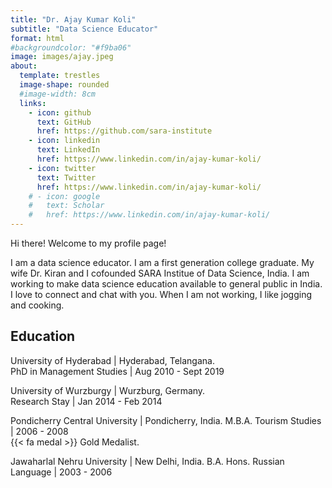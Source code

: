```yaml
---
title: "Dr. Ajay Kumar Koli"
subtitle: "Data Science Educator"
format: html
#backgroundcolor: "#f9ba06"
image: images/ajay.jpeg
about:
  template: trestles
  image-shape: rounded
  #image-width: 8cm
  links:
    - icon: github
      text: GitHub
      href: https://github.com/sara-institute
    - icon: linkedin
      text: LinkedIn
      href: https://www.linkedin.com/in/ajay-kumar-koli/
    - icon: twitter
      text: Twitter
      href: https://www.linkedin.com/in/ajay-kumar-koli/
    # - icon: google
    #   text: Scholar
    #   href: https://www.linkedin.com/in/ajay-kumar-koli/
---
```


Hi there! Welcome to my profile page!

I am a data science educator. I am a first generation college graduate. My wife Dr. Kiran and I cofounded SARA Institue of Data Science, India. I am working to make data science education available to general public in India. I love to connect and chat with you. When I am not working, I like jogging and cooking.

## Education

University of Hyderabad | Hyderabad, Telangana.  
PhD in Management Studies | Aug 2010 - Sept 2019

University of Wurzburgy | Wurzburg, Germany.   
Research Stay | Jan 2014 - Feb 2014

Pondicherry Central University | Pondicherry, India.
M.B.A. Tourism Studies | 2006 - 2008 <br> {{< fa medal >}} Gold Medalist.


Jawaharlal Nehru University | New Delhi, India.
B.A. Hons. Russian Language | 2003 - 2006



